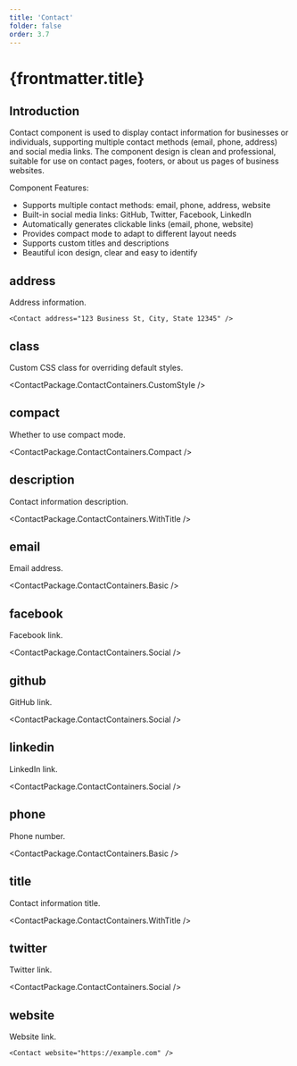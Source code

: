```yaml
---
title: 'Contact'
folder: false
order: 3.7
---
```



# {frontmatter.title}

## Introduction

Contact component is used to display contact information for businesses or individuals, supporting multiple contact methods (email, phone, address) and social media links. The component design is clean and professional, suitable for use on contact pages, footers, or about us pages of business websites.

Component Features:

- Supports multiple contact methods: email, phone, address, website
- Built-in social media links: GitHub, Twitter, Facebook, LinkedIn
- Automatically generates clickable links (email, phone, website)
- Provides compact mode to adapt to different layout needs
- Supports custom titles and descriptions
- Beautiful icon design, clear and easy to identify

## address

Address information.

```astro
<Contact address="123 Business St, City, State 12345" />
```

## class

Custom CSS class for overriding default styles.

<ContactPackage.ContactContainers.CustomStyle />

## compact

Whether to use compact mode.

<ContactPackage.ContactContainers.Compact />

## description

Contact information description.

<ContactPackage.ContactContainers.WithTitle />

## email

Email address.

<ContactPackage.ContactContainers.Basic />

## facebook

Facebook link.

<ContactPackage.ContactContainers.Social />

## github

GitHub link.

<ContactPackage.ContactContainers.Social />

## linkedin

LinkedIn link.

<ContactPackage.ContactContainers.Social />

## phone

Phone number.

<ContactPackage.ContactContainers.Basic />

## title

Contact information title.

<ContactPackage.ContactContainers.WithTitle />

## twitter

Twitter link.

<ContactPackage.ContactContainers.Social />

## website

Website link.

```astro
<Contact website="https://example.com" />
```
